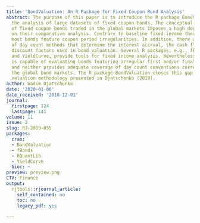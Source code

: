 ```yaml
---
title: 'BondValuation: An R Package for Fixed Coupon Bond Analysis'
abstract: The purpose of this paper is to introduce the R package BondValuation for
  the analysis of large datasets of fixed coupon bonds. The conceptual heterogeneity
  of fixed coupon bonds traded in the global markets imposes a high degree of complexity
  on their comparative analysis. Contrary to baseline fixed income theory, in practice,
  most bonds feature coupon period irregularities. In addition, there are a multitude
  of day count methods that determine the interest accrual, the cash flows and the
  discount factors used in bond valuation. Several R packages, e.g., fBonds, RQuantLib,
  and YieldCurve, provide tools for fixed income analysis. Nevertheless, none of them
  is capable of evaluating bonds featuring irregular first and/or final coupon periods,
  and neither provides adequate coverage of day count conventions currently used in
  the global bond markets. The R package BondValuation closes this gap using the generalized
  valuation methodology presented in Djatschenko (2019).
author: Wadim Djatschenko
date: '2020-01-06'
date_received: '2018-12-01'
journal:
  firstpage: 124
  lastpage: 141
volume: 11
issue: 2
slug: RJ-2019-055
packages:
  cran:
  - BondValuation
  - fBonds
  - RQuantLib
  - YieldCurve
  bioc: ~
preview: preview.png
CTV: Finance
output:
  rjtools::rjournal_article:
    self_contained: no
    toc: no
    legacy_pdf: yes

---
```

